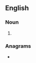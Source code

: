 ==English==

===Noun===
{{head|en|noun form}}

# {{plural of|en|tassie}}

===Anagrams===
* {{anagrams|en|a=aeissst|assiest|siestas}}